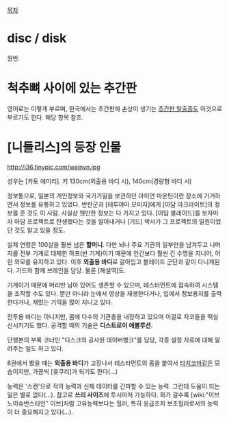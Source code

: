 [[목차]]
= disc / disk =
원반.

= 척추뼈 사이에 있는 추간판 =
영어로는 이렇게 부르며, 한국에서는 추간판에 손상이 생기는 [[추간판 탈출증]]도 이것으로 부르기도 한다. 해당 항목 참조.

= [니들리스]의 등장 인물 =
http://i36.tinypic.com/wainvn.jpg

성우는 [카토 에미리]. 키 130cm(외출용 바디 시), 140cm(경량형 바디 시)

정보통으로, 일본의 개인정보와 국가기밀을 보관하던 아이언 마운틴이란 장소에 기거하면서 정보를 유통하고 있었다. 반란군과 [테루야마 모미지]에게 [아담 아크라이트]의 정보를 준 것도 이 사람. 사실상 웬만한 정보는 다 가지고 있다. [아담 블레이드]를 보자마자 아담 프로젝트로 탄생했다는 것을 알아내거나 [기드] 박사가 그 프로젝트의 일원이었단 것도 알고 있을 정도.

실제 연령은 100살을 훨씬 넘은 '''할머니'''. 다만 뇌나 주요 기관의 일부만을 남겨두고 나머지를 전부 기계로 대체한 하프(반 기계)이기 때문에 인간보다 훨씬 긴 수명을 지니어, 어린 외모를 유지하고 있다. 이후 '''외출용 바디'''로 갈아입고 블레이드 군단과 같이 다니게된다. 기드와 함께 브레인을 담당. 물론 [해설역]도.

기계이기 때문에 머리만 남아 있어도 생존할 수 있으며, 테스터먼트에 접속하여 시스템을 조작할 수도 있다. 뿐만 아니라 눈에서 영상을 재생한다거나, 입에서 정보용지를 출력한다거나, 재밌는 기믹을 많이 지니고 있다.

전투용 바디는 아니지만, 몸에 다수의 기관총을 내장하고 있으며 이걸로 자코들을 떡실신시키기도 했다. 공격할 때의 기술은 '''디스트로이 에볼루션.''' 

단행본의 부록 코너인 "디스크의 공사원 데이버뱅크"를 담당, 각종 설정 자료에 대해 알려주는 일도 하고 있다.

8권에서 봤을 때는 '''외출용 바디'''가 고장나서 테스타먼트의 몸을 붙여서 [[타치코마]]같은 모습이지만, 가끔씩 [윳쿠리]가 되기도 한다(...)

능력은 '스캔'으로 적의 능력과 신체 데이터를 간파할 수 있는 능력. 그런데 도움이 되는 일은 별로 없다(...). 참고로 '''쓰리 사이즈'''에 투시마저 가능하다.
화가 갈수록 [wiki:"이브 노이슈반스타인" 이브]처럼 고유능력보다는 힐러, 특히 응급조치 보조힐러로서의 능력이 더 중요해지고 있다(...).
